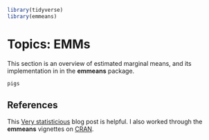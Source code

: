 ```r
library(tidyverse)
library(emmeans)
```

# Topics: EMMs {#EMMs}

This section is an overview of estimated marginal means, and its implementation in in the **emmeans** package. 

```r
pigs
```


## References

This [Very statisticious](https://aosmith.rbind.io/2019/03/25/getting-started-with-emmeans/) blog post is helpful. I also worked through the **emmeans** vignettes on [CRAN](https://cran.r-project.org/web/packages/emmeans/).
